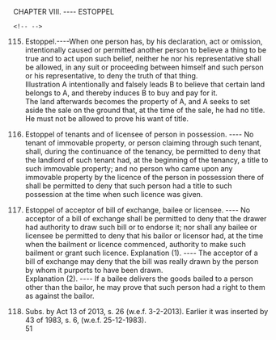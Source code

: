 CHAPTER VIII. ---- ESTOPPEL

```{=html}
<!-- -->
```
115. Estoppel.----When one person has, by his declaration, act or
     omission, intentionally caused or permitted another person to
     believe a thing to be true and to act upon such belief, neither he
     nor his representative shall be allowed, in any suit or proceeding
     between himself and such person or his representative, to deny the
     truth of that thing.\
     Illustration A intentionally and falsely leads B to believe that
     certain land belongs to A, and thereby induces B to buy and pay for
     it.\
     The land afterwards becomes the property of A, and A seeks to set
     aside the sale on the ground that, at the time of the sale, he had
     no title. He must not be allowed to prove his want of title.

116. Estoppel of tenants and of licensee of person in possession. ----
     No tenant of immovable property, or person claiming through such
     tenant, shall, during the continuance of the tenancy, be permitted
     to deny that the landlord of such tenant had, at the beginning of
     the tenancy, a title to such immovable property; and no person who
     came upon any immovable property by the licence of the person in
     possession there of shall be permitted to deny that such person had
     a title to such possession at the time when such licence was given.

117. Estoppel of acceptor of bill of exchange, bailee or licensee. ----
     No acceptor of a bill of exchange shall be permitted to deny that
     the drawer had authority to draw such bill or to endorse it; nor
     shall any bailee or licensee be permitted to deny that his bailor
     or licensor had, at the time when the bailment or licence
     commenced, authority to make such bailment or grant such licence.
     Explanation (1). ---- The acceptor of a bill of exchange may deny
     that the bill was really drawn by the person by whom it purports to
     have been drawn.\
     Explanation (2). ---- If a bailee delivers the goods bailed to a
     person other than the bailor, he may prove that such person had a
     right to them as against the bailor.

118. Subs. by Act 13 of 2013, s. 26 (w.e.f. 3-2-2013). Earlier it was
     inserted by 43 of 1983, s. 6, (w.e.f. 25-12-1983).\
     51 